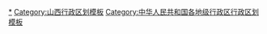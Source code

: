 {{Navbox
|listclass = hlist
|name = 大同市行政区划
|title = [[大同市]]行政区划
|above = 省级行政区：[[山西省]]　　政府驻地：[[平城区]]
|image = [[File:Administrative Division Datong.png|150px]]
|state = {{{state<includeonly>|collapsed</includeonly>}}}

|group1style = background: #ececec; text-align: center;
|group1 = [[县级行政区]]
|liststyle = background: #ececec; text-align: center;
|list1 = 10[[县级行政区]]（4[[市辖区]]、6[[县]]）；126[[乡级行政区]]（39[[街道办事处]]、37[[行政建制镇|镇]]、50[[乡 (中华人民共和国)|乡]]）

|group2 = [[市辖区]]
|groupstyle = text-align: center;
|list2 = {{Navbox|child

|group1 = [[新荣区]]
|groupstyle = text-align: center;
|list1 =  {{Navbox|child
|group1 = 3镇
|list1 =
* [[新荣镇 (大同市)|新荣镇]]
* [[古店镇]]
* [[花园屯镇]]
|group2 = 4乡
|list2 =
* [[破鲁堡乡]]
* [[郭家窑乡]]
* [[西村乡 (大同市)|西村乡]]
* [[堡子湾乡]]
}}

|group2 = [[平城区]]
|list2 =  {{Navbox|child
|group1 = 18街道
|list1 =
* [[永泰街道]]
* [[古城街道 (大同市)|古城街道]]
* [[新旺街道]]
* [[迎宾街道]]
* [[振华街道]]
* [[清远街道]]
* [[武定街道]]
* [[御河街道]]
* [[开源街道 (大同市)|开源街道]]
* [[大庆路街道 (大同市)|大庆路街道]]
* [[马军营街道]]
* [[卧虎湾街道]]
* [[新华街道 (大同市)|新华街道]]
* [[鹿苑街道 (大同市)|鹿苑街道]]
* [[白登山街道]]
* [[文瀛湖街道]]
* [[水泊寺街道]]
* [[小南头街道]]
}}

|group3 = [[云冈区]]
|list3 =  {{Navbox|child
|group1 = 21街道
|list1 =
* [[新胜街道]]
* [[新平旺街道]]
* [[新泉路街道]]
* [[民胜街道]]
* [[口泉街道]]
* [[平泉路街道]]
* [[和瑞街道]]
* [[和顺街道]]
* [[西花园街道 (大同市)|西花园街道]]
* [[老平旺街道]]
* [[玉龙街道 (大同市)|玉龙街道]]
* [[云燕街道]]
* [[云武街道]]
* [[和旺街道]]
* [[新文街道]]
* [[玉泉街道 (大同市)|玉泉街道]]
* [[平喜街道]]
* [[清泉街道 (大同市)|清泉街道]]
* [[平德街道]]
* [[平盛街道 (大同市)|平盛街道]]
* [[平源街道]]
|group2 = 2镇
|list2 =
* [[高山镇 (大同市)|高山镇]]
* [[云冈镇]]
|group3 = 4乡
|list3 =
* [[口泉乡]]
* [[西韩岭乡]]
* [[平旺乡]]
* [[鸦儿崖乡]]
}}

|group4 = [[云州区]]
|list4 =  {{Navbox|child
|group1 = 3镇
|list1 =
* [[西坪镇 (大同市)|西坪镇]]
* [[倍加皂镇]]
* [[周士庄镇]]
|group2 = 6乡
|list2 =
* [[吉家庄乡]]
* [[峰峪乡]]
* [[杜庄乡]]
* [[党留庄乡]]
* [[聚乐堡乡]]
* [[许堡乡 (大同市)|许堡乡]]
}}
}}

|group3 = [[县]]
|list3 = {{Navbox|child

|group1 = [[阳高县]]
|list1 =  {{Navbox|child
|group1 = 7镇
|list1 =
* [[龙泉镇 (阳高县)|龙泉镇]]
* [[罗文皂镇]]
* [[大白登镇]]
* [[王官屯镇]]
* [[古城镇 (阳高县)|古城镇]]
* [[东小村镇]]
* [[友宰镇]]
|group2 = 4乡
|list2 =
* [[长城乡 (阳高县)|长城乡]]
* [[狮子屯乡]]
* [[下深井乡]]
* [[鳌石乡]]
}}

|group2 = [[天镇县]]
|list2 =  {{Navbox|child
|group1 = 5镇
|list1 =
* [[玉泉镇 (天镇县)|玉泉镇]]
* [[谷前堡镇]]
* [[米薪湾镇]]
* [[逯家湾镇]]
* [[新平堡镇]]
|group2 = 6乡
|list2 =
* [[三十里铺乡]]
* [[贾家屯乡]]
* [[赵家沟乡 (天镇县)|赵家沟乡]]
* [[南高崖乡]]
* [[张西河乡]]
* [[马家皂乡]]
}}

|group3 = [[广灵县]]
|list3 =  {{Navbox|child
|group1 = 5镇
|list1 =
* [[壶泉镇]]
* [[南村镇 (广灵县)|南村镇]]
* [[梁庄镇 (广灵县)|梁庄镇]]
* [[加斗镇]]
* [[作疃镇]]
|group2 = 3乡
|list2 =
* [[一斗泉乡]]
* [[蕉山乡]]
* [[宜兴乡]]
}}

|group4 = [[灵丘县]]
|list4 =  {{Navbox|child
|group1 = 3镇
|list1 =
* [[武灵镇]]
* [[东河南镇]]
* [[上寨镇]]
|group2 = 8乡
|list2 =
* [[落水河乡]]
* [[赵北乡]]
* [[石家田乡]]
* [[柳科乡]]
* [[白崖台乡]]
* [[红石塄乡]]
* [[下关乡]]
* [[独峪乡]]
}}

|group5 = [[浑源县]]
|list5 =  {{Navbox|child
|group1 = 6镇
|list1 =
* [[永安镇 (浑源县)|永安镇]]
* [[西坊城镇]]
* [[蔡村镇 (浑源县)|蔡村镇]]
* [[沙圪坨镇]]
* [[王庄堡镇]]
* [[青磁窑镇]]
|group2 = 10乡
|list2 =
* [[东坊城乡]]
* [[裴村乡]]
* [[驼峰乡 (浑源县)|驼峰乡]]
* [[西留村乡 (浑源县)|西留村乡]]
* [[下韩村乡]]
* [[南榆林乡 (浑源县)|南榆林乡]]
* [[吴城乡 (浑源县)|吴城乡]]
* [[大仁庄乡]]
* [[千佛岭乡]]
* [[官儿乡]]
}}

|group6 = [[左云县]]
|list6 =  {{Navbox|child
|group1 = 3镇
|list1 =
* [[云兴镇]]
* [[鹊儿山镇]]
* [[店湾镇]]
|group2 = 5乡
|list2 =
* [[管家堡乡]]
* [[张家场乡]]
* [[三屯乡]]
* [[马道头乡]]
* [[小京庄乡]]
}}
}}
}}
<noinclude>
[[Category:大同行政区划|*]]
[[Category:山西行政区划模板]]
[[Category:中华人民共和国各地级行政区行政区划模板]]
</noinclude>